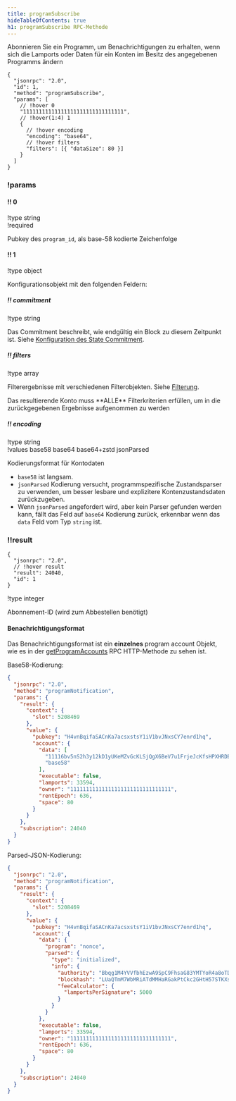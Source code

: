 ```yaml
---
title: programSubscribe
hideTableOfContents: true
h1: programSubscribe RPC-Methode
---
```


Abonnieren Sie ein Programm, um Benachrichtigungen zu erhalten, wenn sich die
Lamports oder Daten für ein Konten im Besitz des angegebenen Programms ändern

<APIMethod>

```jsonc !!request
{
  "jsonrpc": "2.0",
  "id": 1,
  "method": "programSubscribe",
  "params": [
    // !hover 0
    "11111111111111111111111111111111",
    // !hover(1:4) 1
    {
      // !hover encoding
      "encoding": "base64",
      // !hover filters
      "filters": [{ "dataSize": 80 }]
    }
  ]
}
```

### !params

#### !! 0

!type string  
!required

Pubkey des `program_id`, als base-58 kodierte Zeichenfolge

#### !! 1

!type object

Konfigurationsobjekt mit den folgenden Feldern:

##### !! commitment

!type string

Das Commitment beschreibt, wie endgültig ein Block zu diesem Zeitpunkt ist.
Siehe
[Konfiguration des State Commitment](/docs/rpc#configuring-state-commitment).

##### !! filters

!type array

Filterergebnisse mit verschiedenen Filterobjekten. Siehe
[Filterung](/docs/rpc#filter-criteria).

<Callout type="info">
  Das resultierende Konto muss **ALLE** Filterkriterien erfüllen, um in die
  zurückgegebenen Ergebnisse aufgenommen zu werden
</Callout>

##### !! encoding

!type string  
!values base58 base64 base64+zstd jsonParsed

Kodierungsformat für Kontodaten

- `base58` ist langsam.
- `jsonParsed` Kodierung versucht, programmspezifische Zustandsparser zu
  verwenden, um besser lesbare und explizitere Kontenzustandsdaten
  zurückzugeben.
- Wenn `jsonParsed` angefordert wird, aber kein Parser gefunden werden kann,
  fällt das Feld auf `base64` Kodierung zurück, erkennbar wenn das `data` Feld
  vom Typ `string` ist.

### !!result

```jsonc !response
{
  "jsonrpc": "2.0",
  // !hover result
  "result": 24040,
  "id": 1
}
```

!type integer

Abonnement-ID (wird zum Abbestellen benötigt)

</APIMethod>

#### Benachrichtigungsformat

Das Benachrichtigungsformat ist ein <b>einzelnes</b> program account Objekt, wie
es in der [getProgramAccounts](/docs/rpc/http/getprogramaccounts) RPC
HTTP-Methode zu sehen ist.

Base58-Kodierung:

```json
{
  "jsonrpc": "2.0",
  "method": "programNotification",
  "params": {
    "result": {
      "context": {
        "slot": 5208469
      },
      "value": {
        "pubkey": "H4vnBqifaSACnKa7acsxstsY1iV1bvJNxsCY7enrd1hq",
        "account": {
          "data": [
            "11116bv5nS2h3y12kD1yUKeMZvGcKLSjQgX6BeV7u1FrjeJcKfsHPXHRDEHrBesJhZyqnnq9qJeUuF7WHxiuLuL5twc38w2TXNLxnDbjmuR",
            "base58"
          ],
          "executable": false,
          "lamports": 33594,
          "owner": "11111111111111111111111111111111",
          "rentEpoch": 636,
          "space": 80
        }
      }
    },
    "subscription": 24040
  }
}
```

Parsed-JSON-Kodierung:

```json
{
  "jsonrpc": "2.0",
  "method": "programNotification",
  "params": {
    "result": {
      "context": {
        "slot": 5208469
      },
      "value": {
        "pubkey": "H4vnBqifaSACnKa7acsxstsY1iV1bvJNxsCY7enrd1hq",
        "account": {
          "data": {
            "program": "nonce",
            "parsed": {
              "type": "initialized",
              "info": {
                "authority": "Bbqg1M4YVVfbhEzwA9SpC9FhsaG83YMTYoR4a8oTDLX",
                "blockhash": "LUaQTmM7WbMRiATdMMHaRGakPtCkc2GHtH57STKXs6k",
                "feeCalculator": {
                  "lamportsPerSignature": 5000
                }
              }
            }
          },
          "executable": false,
          "lamports": 33594,
          "owner": "11111111111111111111111111111111",
          "rentEpoch": 636,
          "space": 80
        }
      }
    },
    "subscription": 24040
  }
}
```
